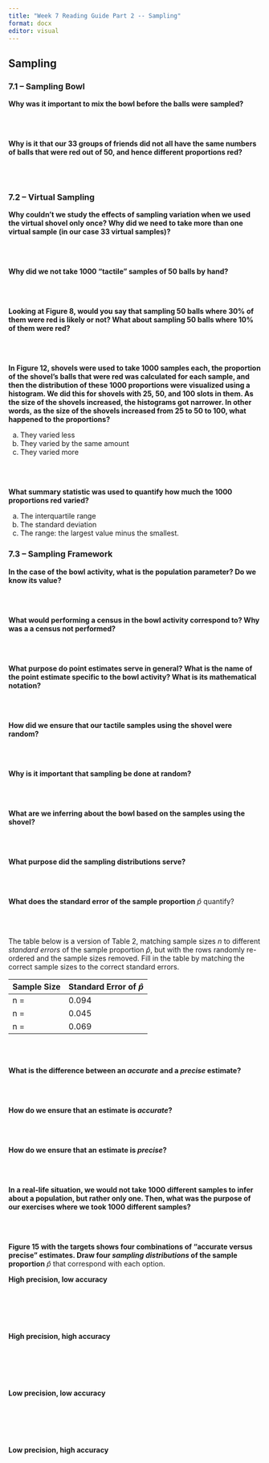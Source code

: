 ```yaml
---
title: "Week 7 Reading Guide Part 2 -- Sampling"
format: docx
editor: visual
---
```


## Sampling

### 7.1 -- Sampling Bowl

**Why was it important to mix the bowl before the balls were sampled?**

</br> </br>

**Why is it that our 33 groups of friends did not all have the same numbers of balls that were red out of 50, and hence different proportions red?**

</br> </br>

### 7.2 -- Virtual Sampling

**Why couldn't we study the effects of sampling variation when we used the virtual shovel only once? Why did we need to take more than one virtual sample (in our case 33 virtual samples)?**

</br> </br>

**Why did we not take 1000 "tactile" samples of 50 balls by hand?**

</br> </br>

**Looking at Figure 8, would you say that sampling 50 balls where 30% of them were red is likely or not? What about sampling 50 balls where 10% of them were red?**

</br> </br>

**In Figure 12, shovels were used to take 1000 samples each, the proportion of the shovel's balls that were red was calculated for each sample, and then the distribution of these 1000 proportions were visualized using a histogram. We did this for shovels with 25, 50, and 100 slots in them. As the size of the shovels increased, the histograms got narrower. In other words, as the size of the shovels increased from 25 to 50 to 100, what happened to the proportions?**

a.  They varied less
b.  They varied by the same amount
c.  They varied more

</br> </br>

**What summary statistic was used to quantify how much the 1000 proportions red varied?**

a.  The interquartile range
b.  The standard deviation
c.  The range: the largest value minus the smallest.

### 7.3 -- Sampling Framework

**In the case of the bowl activity, what is the population parameter? Do we know its value?**

</br> </br>

**What would performing a census in the bowl activity correspond to? Why was a a census not performed?**

</br> </br>

**What purpose do point estimates serve in general? What is the name of the point estimate specific to the bowl activity? What is its mathematical notation?**

</br> </br>

**How did we ensure that our tactile samples using the shovel were random?**

</br> </br>

**Why is it important that sampling be done at random?**

</br> </br>

**What are we inferring about the bowl based on the samples using the shovel?**

</br> </br>

**What purpose did the sampling distributions serve?**

</br> </br>

**What does the standard error of the sample proportion** $\hat{p}$ quantify?

</br> </br>

The table below is a version of Table 2, matching sample sizes $n$ to different *standard errors* of the sample proportion $\widehat{p}$, but with the rows randomly re-ordered and the sample sizes removed. Fill in the table by matching the correct sample sizes to the correct standard errors.

| Sample Size | Standard Error of $\widehat{p}$ |
|-------------|---------------------------------|
| n =         | 0.094                           |
| n =         | 0.045                           |
| n =         | 0.069                           |

</br> </br>

**What is the difference between an *accurate* and a *precise* estimate?**

</br> </br>

**How do we ensure that an estimate is *accurate*?**

</br> </br>

**How do we ensure that an estimate is *precise*?**

</br> </br>

**In a real-life situation, we would not take 1000 different samples to infer about a population, but rather only one. Then, what was the purpose of our exercises where we took 1000 different samples?**

</br> </br>

**Figure 15 with the targets shows four combinations of "accurate versus precise" estimates. Draw four *sampling distributions* of the sample proportion** $\widehat{p}$ that correspond with each option.

**High precision, low accuracy**

</br> </br> </br> </br>

**High precision, high accuracy**

</br> </br> </br> </br>

**Low precision, low accuracy**

</br> </br> </br> </br>

**Low precision, high accuracy**

</br> </br> </br> </br>
